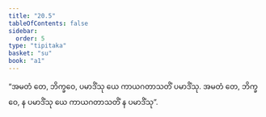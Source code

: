```yaml
---
title: "20.5"
tableOfContents: false
sidebar:
  order: 5
type: "tipitaka"
basket: "su"
book: "a1"
---
```



<DynamicBreadcrumb />

<Division number="604" book="a1" e="ch" v="15" p="47">

<Paragraph number="473" book="a1">
“အမတံ တေ, ဘိက္ခဝေ, ပမာဒိံသု ယေ ကာယဂတာသတိံ ပမာဒိံသု. အမတံ တေ, ဘိက္ခဝေ, န ပမာဒိံသု ယေ ကာယဂတာသတိံ န ပမာဒိံသု”.
</Paragraph>
</Division>